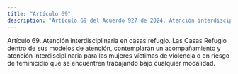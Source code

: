 ```yaml
---
title: "Artículo 69"
description: "Artículo 69 del Acuerdo 927 de 2024. Atención interdisciplinaria en casas refugio."
---
```


Artículo 69. Atención interdisciplinaria en casas refugio. Las Casas Refugio dentro de sus modelos de atención, contemplarán un acompañamiento y atención interdisciplinaria para las mujeres víctimas de violencia o en riesgo de feminicidio que se encuentren trabajando bajo cualquier modalidad.